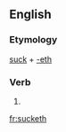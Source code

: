 ==English==

===Etymology===
[[suck]] + [[-eth]]

===Verb===
{{en-verb form}}

# {{en-archaic third-person singular of|suck}}

[[fr:sucketh]]